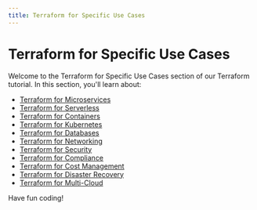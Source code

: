 ```yaml
---
title: Terraform for Specific Use Cases
---
```


# Terraform for Specific Use Cases

Welcome to the Terraform for Specific Use Cases section of our Terraform tutorial. In this section, you'll learn about:

- [Terraform for Microservices](./0-terraform-for-microservices.mdx)
- [Terraform for Serverless](./1-terraform-for-serverless.mdx)
- [Terraform for Containers](./2-terraform-for-containers.mdx)
- [Terraform for Kubernetes](./3-terraform-for-kubernetes.mdx)
- [Terraform for Databases](./4-terraform-for-databases.mdx)
- [Terraform for Networking](./5-terraform-for-networking.mdx)
- [Terraform for Security](./6-terraform-for-security.mdx)
- [Terraform for Compliance](./7-terraform-for-compliance.mdx)
- [Terraform for Cost Management](./8-terraform-for-cost-management.mdx)
- [Terraform for Disaster Recovery](./9-terraform-for-disaster-recovery.mdx)
- [Terraform for Multi-Cloud](./10-terraform-for-multi-cloud.mdx)

Have fun coding!